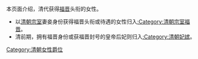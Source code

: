 本页面介绍，清代获得[[福晋|福晋]]头衔的女性。

*以[[清朝宗室|清朝宗室]]妻妾身份获得福晋头衔或待遇的女性归入[[:Category:清朝宗室福晋|:Category:清朝宗室福晋]]。
*清前期，拥有福晋身份或获福晋封号的皇帝后妃则归入[[:Category:清朝妃嫔|:Category:清朝妃嫔]]。

[[Category:清朝女性爵位|Category:清朝女性爵位]]
